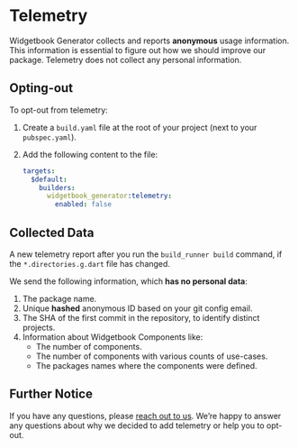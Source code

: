 # Telemetry

Widgetbook Generator collects and reports **anonymous** usage information.
This information is essential to figure out how we should improve our package.
Telemetry does not collect any personal information.

## Opting-out

To opt-out from telemetry:

1. Create a `build.yaml` file at the root of your project (next to your `pubspec.yaml`).
1. Add the following content to the file:

   ```yaml
   targets:
     $default:
       builders:
         widgetbook_generator:telemetry:
           enabled: false
   ```

## Collected Data

A new telemetry report after you run the `build_runner build` command,
if the `*.directories.g.dart` file has changed.

We send the following information, which **has no personal data**:

1. The package name.
1. Unique **hashed** anonymous ID based on your git config email.
1. The SHA of the first commit in the repository, to identify distinct projects.
1. Information about Widgetbook Components like:
   - The number of components.
   - The number of components with various counts of use-cases.
   - The packages names where the components were defined.

## Further Notice

If you have any questions, please [reach out to us](https://discord.com/invite/zT4AMStAJA).
We’re happy to answer any questions about why we decided to add telemetry or help you to opt-out.
